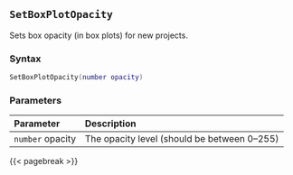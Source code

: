 ## `SetBoxPlotOpacity`

Sets box opacity (in box plots) for new projects.

### Syntax {-}

``` .lua
SetBoxPlotOpacity(number opacity)
```

### Parameters {-}

**Parameter** | **Description**
| :-- | :-- |
| `number` opacity | The opacity level (should be between 0--255) |

{{< pagebreak >}}